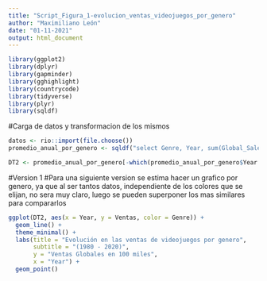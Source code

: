 ```yaml
---
title: "Script_Figura_1-evolucion_ventas_videojuegos_por_genero"
author: "Maximiliano León"
date: "01-11-2021"
output: html_document
---
```


```r

library(ggplot2)
library(dplyr)
library(gapminder)
library(gghighlight)
library(countrycode)
library(tidyverse)
library(plyr)
library(sqldf)

```

\#Carga de datos y transformacion de los mismos

```r

datos <- rio::import(file.choose())
promedio_anual_por_genero <- sqldf("select Genre, Year, sum(Global_Sales) as Ventas from datos group by Genre, Year")

DT2 <- promedio_anual_por_genero[-which(promedio_anual_por_genero$Year == "N/A"),]

```

\#Version 1 \#Para una siguiente version se estima hacer un grafico por genero, ya que al ser tantos datos, independiente de los colores que se elijan, no sera muy claro, luego se pueden superponer los mas similares para compararlos

```r


ggplot(DT2, aes(x = Year, y = Ventas, color = Genre)) +
  geom_line() +
  theme_minimal() +
  labs(title = "Evolución en las ventas de videojuegos por genero", 
       subtitle = "(1980 - 2020)",
       y = "Ventas Globales en 100 miles",
       x = "Year") +
  geom_point()

```
